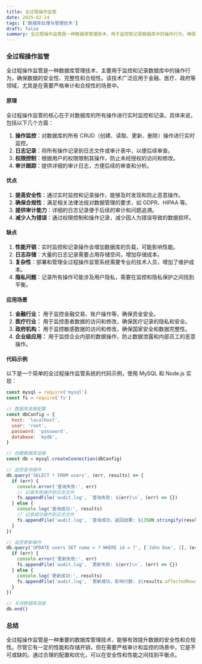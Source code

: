 ```yaml
---
title: 全过程操作监管
date: 2025-02-24
tags: ['数据库处理与管理技术']
draft: false
summary: 全过程操作监管是一种数据库管理技术，用于监控和记录数据库中的操作行为，确保数据安全和合规性。
---
```


### 全过程操作监管

全过程操作监管是一种数据库管理技术，主要用于监控和记录数据库中的操作行为，确保数据的安全性、完整性和合规性。该技术广泛应用于金融、医疗、政府等领域，尤其是在需要严格审计和合规性的场景中。

#### 原理

全过程操作监管的核心在于对数据库的所有操作进行实时监控和记录。具体来说，包括以下几个方面：

1. **操作监控**：对数据库的所有 CRUD（创建、读取、更新、删除）操作进行实时监控。
2. **日志记录**：将所有操作记录到日志文件或审计表中，以便后续审查。
3. **权限控制**：根据用户的权限限制其操作，防止未经授权的访问和修改。
4. **审计跟踪**：提供详细的审计日志，方便后续的审查和分析。

#### 优点

1. **提高安全性**：通过实时监控和记录操作，能够及时发现和防止恶意操作。
2. **确保合规性**：满足相关法律法规对数据管理的要求，如 GDPR、HIPAA 等。
3. **提供审计能力**：详细的日志记录便于后续的审计和问题追溯。
4. **减少人为错误**：通过权限控制和操作记录，减少因人为错误导致的数据损坏。

#### 缺点

1. **性能开销**：实时监控和记录操作会增加数据库的负载，可能影响性能。
2. **日志存储**：大量的日志记录需要占用存储空间，增加存储成本。
3. **复杂性**：部署和管理全过程操作监管系统需要专业的技术人员，增加了维护成本。
4. **隐私问题**：记录所有操作可能涉及用户隐私，需要在监控和隐私保护之间找到平衡。

#### 应用场景

1. **金融行业：** 用于监控金融交易、账户操作等，确保资金安全。
2. **医疗行业：** 用于监控患者数据的访问和修改，确保医疗记录的隐私和安全。
3. **政府机构：** 用于监控敏感数据的访问和修改，确保国家安全和数据完整性。
4. **企业级应用：** 用于监控企业内部的数据操作，防止数据泄露和内部员工的恶意操作。

#### 代码示例

以下是一个简单的全过程操作监管系统的代码示例，使用 MySQL 和 Node.js 实现：

```javascript
const mysql = require('mysql')
const fs = require('fs')

// 数据库连接配置
const dbConfig = {
  host: 'localhost',
  user: 'root',
  password: 'password',
  database: 'mydb',
}

// 创建数据库连接
const db = mysql.createConnection(dbConfig)

// 监控查询操作
db.query('SELECT * FROM users', (err, results) => {
  if (err) {
    console.error('查询失败:', err)
    // 记录失败操作到日志文件
    fs.appendFile('audit.log', `查询失败: ${err}\n`, (err) => {})
  } else {
    console.log('查询成功:', results)
    // 记录成功操作到日志文件
    fs.appendFile('audit.log', `查询成功，返回结果: ${JSON.stringify(results)}\n`, (err) => {})
  }
})

// 监控更新操作
db.query('UPDATE users SET name = ? WHERE id = ?', ['John Doe', 1], (err, results) => {
  if (err) {
    console.error('更新失败:', err)
    fs.appendFile('audit.log', `更新失败: ${err}\n`, (err) => {})
  } else {
    console.log('更新成功:', results)
    fs.appendFile('audit.log', `更新成功，影响行数: ${results.affectedRows}\n`, (err) => {})
  }
})

// 关闭数据库连接
db.end()
```

### 总结

全过程操作监管是一种重要的数据库管理技术，能够有效提升数据的安全性和合规性。尽管它有一定的性能和存储开销，但在需要严格审计和监控的场景中，它是不可或缺的。通过合理的配置和优化，可以在安全性和性能之间找到平衡点。
